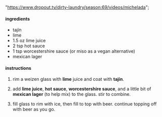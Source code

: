   "https://www.dropout.tv/dirty-laundry/season:69/videos/michelada";

#### ingredients

- tajín
- lime
- 1.5 oz lime juice
- 2 tsp hot sauce
- 1 tsp worcestershire sauce (or miso as a vegan alternative)
- mexican lager

#### instructions

1. rim a weizen glass with **lime** juice and coat with **tajín**.

1. add **lime juice**, **hot sauce**, **worcestershire sauce**, and a little bit of **mexican lager** (to help mix) to the glass. stir to combine.

1. fill glass to rim with ice, then fill to top with beer. continue topping off with beer as you go.
